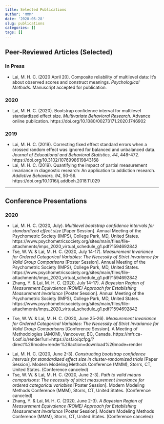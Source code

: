 ```yaml
---
title: Selected Publications
author: 'MMM'
date: '2020-05-28'
slug: publications
categories: []
tags: []
---
```


## Peer-Reviewed Articles (Selected)

### In Press

- Lai, M. H. C. (2020 April 20). Composite reliability of multilevel data: It's about observed scores and construct meanings. *Psychological Methods.* Manuscript accepted for publication.

### 2020

- Lai, M. H. C. (2020). Bootstrap confidence interval for multilevel standardized effect size. *Multivariate Behavioral Research.* Advance online publication. https://doi.org/10.1080/00273171.2020.1746902

### 2019

- Lai, M. H. C. (2019). Correcting fixed effect standard errors when a crossed random effect was ignored for balanced and unbalanced data. *Journal of Educational and Behavioral Statistics, 44*, 448-472. https://doi.org/10.3102/1076998619843168
- Lai, M. H. C. (2019). Quantifying the impact of partial measurement invariance in diagnostic research: An application to addiction research. *Addictive Behaviors, 94*, 50-56. https://doi.org/10.1016/j.addbeh.2018.11.029

<hr>

## Conference Presentations

### 2020

<p>
- Lai, M. H. C. (2020, July). *Multilevel bootstrap confidence intervals for standardized effect size* [Paper Session]. Annual Meeting of the Psychometric Society (IMPS), College Park, MD, United States. https://www.psychometricsociety.org/sites/main/files/file-attachments/imps_2020_virtual_schedule_g1.pdf?1594692842
- Tse, W. W. & Lai, M. H. C. (2020, July 14-17). *Measurement Invariance for Ordered Categorical Variables: The Necessity of Strict Invariance for Valid Group Comparisons* [Poster Session]. Annual Meeting of the Psychometric Society (IMPS), College Park, MD, United States. https://www.psychometricsociety.org/sites/main/files/file-attachments/imps_2020_virtual_schedule_g1.pdf?1594692842
- Zhang, Y. & Lai, M. H. C. (2020, July 14-17). *A Bayesian Region of Measurement Equivalence (ROME) Approach for Establishing Measurement Invariance* [Poster Session]. Annual Meeting of the Psychometric Society (IMPS), College Park, MD, United States. https://www.psychometricsociety.org/sites/main/files/file-attachments/imps_2020_virtual_schedule_g1.pdf?1594692842
</p>

<p>
- Tse, W. W. & Lai, M. H. C. (2020, June 25-26). *Measurement Invariance for Ordered Categorical Variables: The Necessity of Strict Invariance for Valid Group Comparisons* [Conference Session]. A Meeting of Methodologies (AMOM), Vancouver, BC, Canada. https://mfr.ca-1.osf.io/render?url=https://osf.io/qcfpg/?direct%26mode=render%26action=download%26mode=render
</p>

<p>
- Lai, M. H. C. (2020, June 2-3). *Constructing bootstrap confidence intervals for standardized effect size in cluster-randomized trials* [Paper Session]. Modern Modeling Methods Conference (MMM), Storrs, CT, United States. (Conference canceled)
- Tse, W. W. & Lai, M. H. C. (2020, June 2-3). *Path to valid means comparisons: The necessity of strict measurement invariance for ordered categorical variables* [Poster Session]. Modern Modeling Methods Conference (MMM), Storrs, CT, United States. (Conference canceled)
- Zhang, Y. & Lai, M. H. C. (2020, June 2-3). *A Bayesian Region of Measurement Equivalence (ROME) Approach for Establishing Measurement Invariance* [Poster Session]. Modern Modeling Methods Conference (MMM), Storrs, CT, United States. (Conference canceled)
</p>